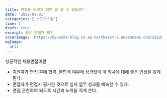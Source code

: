 ```yaml
---
title: 면접을 어떻게 하면 잘 볼 수 있을까?
date: '2022-01-01'
categories: ['소프트스킬']
time: 1
draft: true
excerpt: 좋은 면접관 되기
coverImage: 'https://kyun2da-blog.s3.ap-northeast-2.amazonaws.com/20220931.png'
ogImage:
  url: ''
---
```


성공적인 채용면접이란

- 지원자가 면접 후에 합격, 불합격 여부에 상관없이 이 회사에 대해 좋은 인상을 갖게 된다.
- 면접자가 면접시 평가한 것으로 실제 업무 성과를 예측할 수 있다.
- 면접 관련하여 되도록 시간과 노력을 적게 쓴다.
